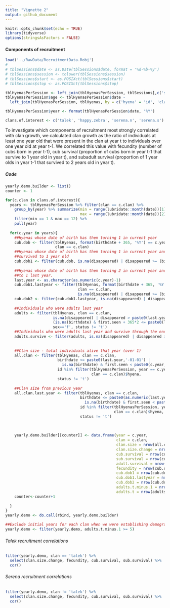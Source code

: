 ```yaml
---
title: "Vignette 2"
output: github_document
---
```


```r
knitr::opts_chunk$set(echo = TRUE)
library(tidyverse)
options(stringsAsFactors = FALSE)
```

#### Components of recruitment

```r
load('../RawData/RecruitmentData.Robj')
# 
# tblSessions$date <- as.Date(tblSessions$date, format = '%d-%b-%y')
# tblSessions$session <- tolower(tblSessions$session)
# tblSessions$start <- as.POSIXct(tblSessions$start)
# tblSessions$stop <- as.POSIXct(tblSessions$stop)

tblHyenasPerSession <- left_join(tblHyenasPerSession, tblSessions[,c('session', 'date','clan', 'location')], by = 'session')
tblHyenasPerSession$age <- tblHyenasPerSession$date - 
  left_join(tblHyenasPerSession, tblHyenas, by = c('hyena' = 'id', 'clan'), '')$birthdate

tblHyenasPerSession$year <- format(tblHyenasPerSession$date, '%Y')

clans.of.interest <- c('talek', 'happy.zebra', 'serena.n', 'serena.s')

```

To investigate which components of recruitment most strongly correlated with clan growth, we
calculated clan growth as the ratio of individuals at least one year old that were present in the
clan at year t to individuals over one year old at year t-1. We correlated this value with
fecundity (number of cubs born in year t-1), cub survival (proportion of cubs born in year t-1
that survive to 1 year old in year t), and subadult survival (proportion of 1 year olds in year t-1
that survived to 2 years old in year t).

##### Code
```r
yearly.demo.builder <- list()
counter <- 1

for(c.clan in clans.of.interest){
  years <- tblHyenasPerSession %>% filter(clan == c.clan) %>%
    group_by(year) %>% summarize(min = range(lubridate::month(date))[1], 
                                 max = range(lubridate::month(date))[2]) %>%
    filter(min == 1 & max == 12) %>%
    pull(year)
  
  for(c.year in years){
    ##Hyenas whose date of birth has them turning 1 in current year
    cub.dob <- filter(tblHyenas, format(birthdate + 365, '%Y') == c.year,
                      clan == c.clan)
    ##Hyenas whose date of birth has them turning 1 in current year and they 
    ##survived to 1 year old
    cub.dob1 <- filter(cub.dob, is.na(disappeared) | disappeared >= (birthdate + 365))
    
    ##Hyenas whose date of birth has them turning 2 in current year and they survived
    ##to 1 last year. 
    last.year <- as.character(as.numeric(c.year)-1)
    cub.dob1.lastyear <- filter(tblHyenas, format(birthdate + 365, '%Y') == last.year,
                                clan == c.clan, 
                                is.na(disappeared) | disappeared >= (birthdate+365))
    cub.dob2 <- filter(cub.dob1.lastyear, is.na(disappeared) | disappeared >= (birthdate + 2*365))
    
    ##Individuals who were adults last year
    adults <- filter(tblHyenas, clan == c.clan,
                     is.na(disappeared) | disappeared > paste0(last.year,'-12-31'),
                     (is.na(birthdate) & first.seen + 365*2 <= paste0(last.year,'-12-31')) | birthdate + 365*2 <= paste0(last.year,'-12-31'),
                     sex=='f', status != 't')
    ##Individuals who were adults last year and survive through the end of this year
    adults.survive <- filter(adults, is.na(disappeared) | disappeared > paste0(c.year,'-12-31'))
    
    
    ##Clan size - total individuals alive that year (over 1)
    all.clan <- filter(tblHyenas, clan == c.clan,
                       birthdate <= paste0(last.year,'-01-01') | 
                         is.na(birthdate) & first.seen < paste0(c.year,'-01-01'),
                       id %in% filter(tblHyenasPerSession, year == c.year,
                                      clan == c.clan)$hyena,
                       status != 't')
    
    ##Clan size from previous year
    all.clan.last.year <- filter(tblHyenas, clan == c.clan,
                                 birthdate <= paste0(as.numeric(last.year)-1,'-01-01') | 
                                   is.na(birthdate) & first.seen < paste0(last.year,'-01-01'),
                                 id %in% filter(tblHyenasPerSession, year == last.year,
                                                clan == c.clan)$hyena,
                                 status != 't')
 
    
    
    yearly.demo.builder[[counter]] <- data.frame(year = c.year,
                                                 clan = c.clan,
                                                 clan.size = nrow(all.clan),
                                                 clan.size.change = nrow(all.clan)/nrow(all.clan.last.year),
                                                 cub.survival = nrow(cub.dob1)/nrow(cub.dob),
                                                 sub.survival = nrow(cub.dob2)/nrow(cub.dob1.lastyear),
                                                 adult.survival = nrow(adults.survive)/nrow(adults),
                                                 fecundity = nrow(cub.dob),
                                                 cub.dob1 = nrow(cub.dob1),
                                                 cub.dob1.lastyear = nrow(cub.dob1.lastyear),
                                                 cub.dob2 = nrow(cub.dob2),
                                                 adults.t.minus.1 = nrow(adults),
                                                 adults.t = nrow(adults.survive))
    counter<-counter+1
    
  }
}
yearly.demo <- do.call(rbind, yearly.demo.builder)

##Exclude initial years for each clan when we were establishing demographic relationships
yearly.demo <- filter(yearly.demo, adults.t.minus.1 >= 5)
```

###### Talek recruitment correlations
```r
filter(yearly.demo, clan == 'talek') %>%
  select(clan.size.change, fecundity, cub.survival, sub.survival) %>%
  cor()
```

###### Serena recruitment correlations
```r
filter(yearly.demo, clan != 'talek') %>%
  select(clan.size.change, fecundity, cub.survival, sub.survival) %>%
  cor()
```